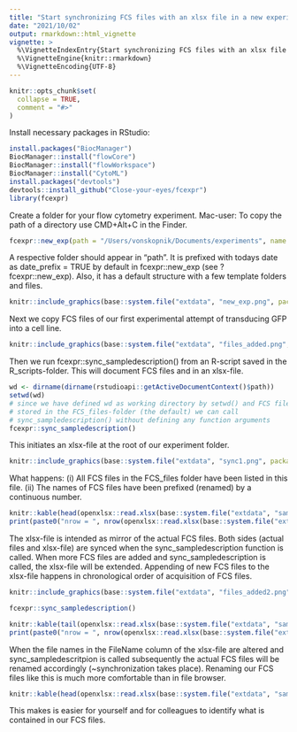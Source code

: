 ```yaml
---
title: "Start synchronizing FCS files with an xlsx file in a new experiment folder"
date: "2021/10/02"
output: rmarkdown::html_vignette
vignette: >
  %\VignetteIndexEntry{Start synchronizing FCS files with an xlsx file in a new experiment folder}
  %\VignetteEngine{knitr::rmarkdown}
  %\VignetteEncoding{UTF-8}
---
```


```r
knitr::opts_chunk$set(
  collapse = TRUE,
  comment = "#>"
)
```

Install necessary packages in RStudio:
```r
install.packages("BiocManager")
BiocManager::install("flowCore")
BiocManager::install("flowWorkspace")
BiocManager::install("CytoML")
install.packages("devtools")
devtools::install_github("Close-your-eyes/fcexpr")
library(fcexpr)
```

Create a folder for your flow cytometry experiment. Mac-user: To copy the path of a directory use CMD+Alt+C in the Finder.

```r
fcexpr::new_exp(path = "/Users/vonskopnik/Documents/experiments", name = "GFP_transduction_establishment")
```
A respective folder should appear in "path". It is prefixed with todays date as date_prefix = TRUE by default in fcexpr::new_exp (see ?fcexpr::new_exp). Also, it has a default structure with a few template folders and files.
```r
knitr::include_graphics(base::system.file("extdata", "new_exp.png", package = "fcexpr"))
```

Next we copy FCS files of our first experimental attempt of transducing GFP into a cell line.
```r
knitr::include_graphics(base::system.file("extdata", "files_added.png", package = "fcexpr"))
```

Then we run fcexpr::sync_sampledescription() from an R-script saved in the R_scripts-folder. This will document FCS files and in an xlsx-file.
```r
wd <- dirname(dirname(rstudioapi::getActiveDocumentContext()$path))
setwd(wd)
# since we have defined wd as working directory by setwd() and FCS files are
# stored in the FCS_files-folder (the default) we can call
# sync_sampledescription() without defining any function arguments 
fcexpr::sync_sampledescription()
```

This initiates an xlsx-file at the root of our experiment folder.
```r
knitr::include_graphics(base::system.file("extdata", "sync1.png", package = "fcexpr"))
```

What happens:
(i) All FCS files in the FCS_files folder have been listed in this file.
(ii) The names of FCS files have been prefixed (renamed) by a continuous number.
```r
knitr::kable(head(openxlsx::read.xlsx(base::system.file("extdata", "sampledescription1.xlsx", package = "fcexpr"))))
print(paste0("nrow = ", nrow(openxlsx::read.xlsx(base::system.file("extdata", "sampledescription1.xlsx", package = "fcexpr")))))
```

The xlsx-file is intended as mirror of the actual FCS files. Both sides (actual files and xlsx-file) are synced when the sync_sampledescription function is called.
When more FCS files are added and sync_sampledescription is called, the xlsx-file will be extended. Appending of new FCS files to the xlsx-file happens in chronological order of acquisition of FCS files.
```r
knitr::include_graphics(base::system.file("extdata", "files_added2.png", package = "fcexpr"))
```

```r
fcexpr::sync_sampledescription()
```
```r
knitr::kable(tail(openxlsx::read.xlsx(base::system.file("extdata", "sampledescription2.xlsx", package = "fcexpr"))))
print(paste0("nrow = ", nrow(openxlsx::read.xlsx(base::system.file("extdata", "sampledescription2.xlsx", package = "fcexpr")))))
```

When the file names in the FileName column of the xlsx-file are altered and sync_sampledescritpion is called subsequently the actual FCS files will be renamed accordingly (~synchronization takes place). Renaming our FCS files like this is much more comfortable than in file browser.
```r
knitr::kable(head(openxlsx::read.xlsx(base::system.file("extdata", "sampledescription3.xlsx", package = "fcexpr"))))
```


This makes is easier for yourself and for colleagues to identify what is contained in our FCS files.



